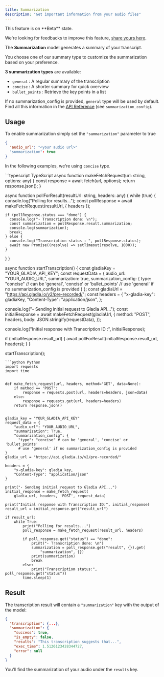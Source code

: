 ```yaml
---
title: Summarization
description: "Get important information from your audio files"
---
```


<Note>
This feature is on **Beta** state.

We're looking for feedbacks to improve this feature, [share yours here](https://gladiaio.typeform.com/feedback?typeform-source=app.gladia.io).
</Note>


The **Summarization** model generates a summary of your transcript.

You choose one of our summary type to customize the summarization based on your preference.

**3 summarization types** are available:

- `general` : A regular summary of the transcription
- `concise` : A shorter summary for quick overview
- `bullet_points` : Retrieve the key points in a list

If no summarization_config is provided, `general` type will be used by default.
Find all this information in the [API Reference](/api-reference/v2/pre-recorded/init) (see `summarization_config`).

## Usage
To enable summarization simply set the `"summarization"` parameter to true
```json request data
{
  "audio_url": "<your audio url>"
  "summarization": true
}
```

<Accordion icon="code" title="Sample code">


In the following examples, we're using `concise` type.

<CodeGroup>
```typescript TypeScript
async function makeFetchRequest(url: string, options: any) {
  const response = await fetch(url, options);
  return response.json();
}

async function pollForResult(resultUrl: string, headers: any) {
  while (true) {
    console.log("Polling for results...");
    const pollResponse = await makeFetchRequest(resultUrl, { headers });

    if (pollResponse.status === "done") {
      console.log("- Transcription done: \n");
      const summarization = pollResponse.result.summarization;
      console.log(summarization);
      break;
    } else {
      console.log("Transcription status : ", pollResponse.status);
      await new Promise((resolve) => setTimeout(resolve, 1000));
    }
  }
}

async function startTranscription() {
  const gladiaKey = "YOUR_GLADIA_API_KEY";
  const requestData = {
    audio_url:
      "YOUR_AUDIO_URL",
    summarization: true,
    summarization_config: { 
      type: "concise" // can be 'general', 'concise' or 'bullet_points'
      // use 'general' if no summarization_config is provided
    }
  };
  const gladiaUrl = "https://api.gladia.io/v2/pre-recorded/";
  const headers = {
    "x-gladia-key": gladiaKey,
    "Content-Type": "application/json",
  };

  console.log("- Sending initial request to Gladia API...");
  const initialResponse = await makeFetchRequest(gladiaUrl, {
    method: "POST",
    headers,
    body: JSON.stringify(requestData),
  });

  console.log("Initial response with Transcription ID :", initialResponse);

  if (initialResponse.result_url) {
    await pollForResult(initialResponse.result_url, headers);
  }
}

startTranscription();
```
```python Python
import requests
import time


def make_fetch_request(url, headers, method='GET', data=None):
    if method == 'POST':
        response = requests.post(url, headers=headers, json=data)
    else:
        response = requests.get(url, headers=headers)
    return response.json()


gladia_key = "YOUR_GLADIA_API_KEY"
request_data = {
    "audio_url": "YOUR_AUDIO_URL",
    "summarization": True,
    "summarization_config": { 
      "type": "concise" # can be 'general', 'concise' or 'bullet_points'
      # use 'general' if no summarization_config is provided
}
gladia_url = "https://api.gladia.io/v2/pre-recorded/"

headers = {
    "x-gladia-key": gladia_key,
    "Content-Type": "application/json"
}

print("- Sending initial request to Gladia API...")
initial_response = make_fetch_request(
    gladia_url, headers, 'POST', request_data)

print("Initial response with Transcription ID:", initial_response)
result_url = initial_response.get("result_url")

if result_url:
    while True:
        print("Polling for results...")
        poll_response = make_fetch_request(result_url, headers)

        if poll_response.get("status") == "done":
            print("- Transcription done: \n")
            summarization = poll_response.get("result", {}).get(
                "summarization", {})
            print(summarization)
            break
        else:
            print("Transcription status:", poll_response.get("status"))
        time.sleep(1)
```
</CodeGroup>
</Accordion>

## Result
The transcription result will contain a ```"summarization"``` key with the output of the model:


```json result
{
  "transcription": {...},
  "summarization": {
    "success": true,
    "is_empty": false,
    "results": "This transcription suggests that...",
    "exec_time": 1.5126123428344727,
    "error": null
  }
}
```

You'll find the summarization of your audio under the `results` key.
